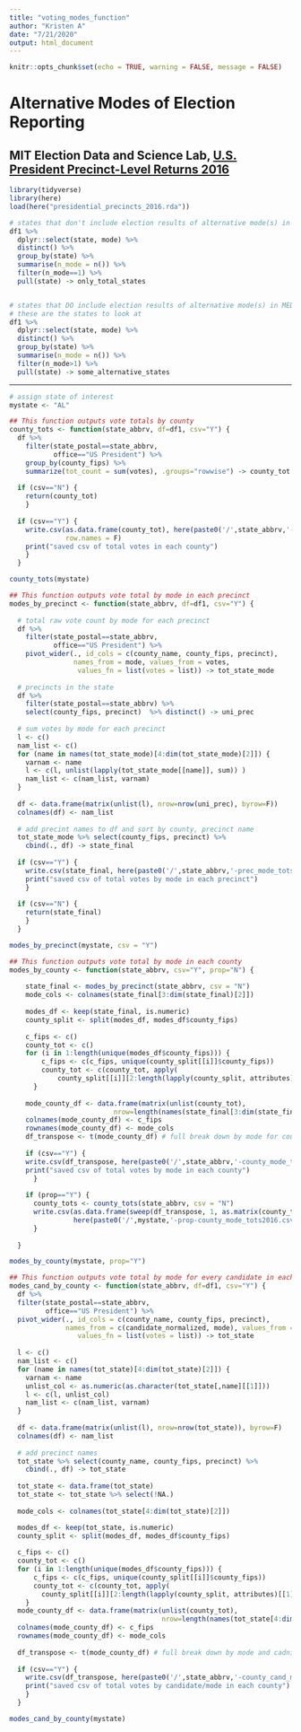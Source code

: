 ```yaml
---
title: "voting_modes_function"
author: "Kristen A"
date: "7/21/2020"
output: html_document
---
```


```r
knitr::opts_chunk$set(echo = TRUE, warning = FALSE, message = FALSE)
```

# Alternative Modes of Election Reporting

## MIT Election Data and Science Lab, [U.S. President Precinct-Level Returns 2016](https://dataverse.harvard.edu/dataset.xhtml?persistentId=doi:10.7910/DVN/LYWX3D)


```r
library(tidyverse)
library(here)
load(here("presidential_precincts_2016.rda"))
```


```r
# states that don't include election results of alternative mode(s) in MEDSL data
df1 %>%
  dplyr::select(state, mode) %>%
  distinct() %>%
  group_by(state) %>%
  summarise(n_mode = n()) %>%
  filter(n_mode==1) %>%
  pull(state) -> only_total_states


# states that DO include election results of alternative mode(s) in MEDSL data
# these are the states to look at
df1 %>%
  dplyr::select(state, mode) %>%
  distinct() %>%
  group_by(state) %>%
  summarise(n_mode = n()) %>%
  filter(n_mode>1) %>%
  pull(state) -> some_alternative_states
```

*********************************************************************************************************



```r
# assign state of interest
mystate <- "AL"
```


```r
## This function outputs vote totals by county
county_tots <- function(state_abbrv, df=df1, csv="Y") {
  df %>%
    filter(state_postal==state_abbrv,
           office=="US President") %>%
    group_by(county_fips) %>%
    summarize(tot_count = sum(votes), .groups="rowwise") -> county_tot
  
  if (csv=="N") {
    return(county_tot) 
    }
    
  if (csv=="Y") {
    write.csv(as.data.frame(county_tot), here(paste0('/',state_abbrv,'-county_tots2016.csv')),
              row.names = F)
    print("saved csv of total votes in each county") 
    }
  }
```

```r
county_tots(mystate)
```


```r
## This function outputs vote total by mode in each precinct
modes_by_precinct <- function(state_abbrv, df=df1, csv="Y") {
  
  # total raw vote count by mode for each precinct
  df %>%
    filter(state_postal==state_abbrv,
           office=="US President") %>%
    pivot_wider(., id_cols = c(county_name, county_fips, precinct), 
                names_from = mode, values_from = votes, 
                 values_fn = list(votes = list)) -> tot_state_mode
  
  # precincts in the state
  df %>%
    filter(state_postal==state_abbrv) %>%
    select(county_fips, precinct)  %>% distinct() -> uni_prec
  
  # sum votes by mode for each precinct
  l <- c()
  nam_list <- c()
  for (name in names(tot_state_mode)[4:dim(tot_state_mode)[2]]) {
    varnam <- name
    l <- c(l, unlist(lapply(tot_state_mode[[name]], sum)) )
    nam_list <- c(nam_list, varnam)
  }
  
  df <- data.frame(matrix(unlist(l), nrow=nrow(uni_prec), byrow=F))
  colnames(df) <- nam_list
  
  # add precint names to df and sort by county, precinct name
  tot_state_mode %>% select(county_fips, precinct) %>%
    cbind(., df) -> state_final
  
  if (csv=="Y") {
    write.csv(state_final, here(paste0('/',state_abbrv,'-prec_mode_tots2016.csv')),row.names = F)
    print("saved csv of total votes by mode in each precinct") 
    }
  
  if (csv=="N") {
    return(state_final) 
    }
  }
```


```r
modes_by_precinct(mystate, csv = "Y")
```


```r
## This function outputs vote total by mode in each county
modes_by_county <- function(state_abbrv, csv="Y", prop="N") {
  
    state_final <- modes_by_precinct(state_abbrv, csv = "N")
    mode_cols <- colnames(state_final[3:dim(state_final)[2]])
    
    modes_df <- keep(state_final, is.numeric)
    county_split <- split(modes_df, modes_df$county_fips)
    
    c_fips <- c()
    county_tot <- c()
    for (i in 1:length(unique(modes_df$county_fips))) {
        c_fips <- c(c_fips, unique(county_split[[i]]$county_fips))
        county_tot <- c(county_tot, apply(
            county_split[[i]][2:length(lapply(county_split, attributes)[[1]][[1]])], 2, sum, na.rm=T))
      }
    
    mode_county_df <- data.frame(matrix(unlist(county_tot),
                          nrow=length(names(state_final[3:dim(state_final)[2]])), byrow=F))  
    colnames(mode_county_df) <- c_fips
    rownames(mode_county_df) <- mode_cols
    df_transpose <- t(mode_county_df) # full break down by mode for counties
    
    if (csv=="Y") {
    write.csv(df_transpose, here(paste0('/',state_abbrv,'-county_mode_tots2016.csv')),row.names = T)
    print("saved csv of total votes by mode in each county") 
      }
    
    if (prop=="Y") {
      county_tots <- county_tots(state_abbrv, csv = "N")
      write.csv(as.data.frame(sweep(df_transpose, 1, as.matrix(county_tots[,2]), FUN = '/')), 
                here(paste0('/',mystate,'-prop-county_mode_tots2016.csv')), row.names = T)
      }
    
  }
```

```r
modes_by_county(mystate, prop="Y")
```



```r
## This function outputs vote total by mode for every candidate in each county
modes_cand_by_county <- function(state_abbrv, df=df1, csv="Y") {
  df %>%
  filter(state_postal==state_abbrv,
         office=="US President") %>%
  pivot_wider(., id_cols = c(county_name, county_fips, precinct), 
              names_from = c(candidate_normalized, mode), values_from = votes, 
                 values_fn = list(votes = list)) -> tot_state
      
  l <- c()
  nam_list <- c()
  for (name in names(tot_state)[4:dim(tot_state)[2]]) {
    varnam <- name 
    unlist_col <- as.numeric(as.character(tot_state[,name][[1]]))
    l <- c(l, unlist_col)
    nam_list <- c(nam_list, varnam)
  }
  
  df <- data.frame(matrix(unlist(l), nrow=nrow(tot_state)), byrow=F)
  colnames(df) <- nam_list
  
  # add precinct names
  tot_state %>% select(county_name, county_fips, precinct) %>%
    cbind(., df) -> tot_state
  
  tot_state <- data.frame(tot_state)
  tot_state <- tot_state %>% select(!NA.)
  
  mode_cols <- colnames(tot_state[4:dim(tot_state)[2]])

  modes_df <- keep(tot_state, is.numeric)
  county_split <- split(modes_df, modes_df$county_fips)
  
  c_fips <- c()
  county_tot <- c()
  for (i in 1:length(unique(modes_df$county_fips))) {
      c_fips <- c(c_fips, unique(county_split[[i]]$county_fips))
      county_tot <- c(county_tot, apply(
        county_split[[i]][2:length(lapply(county_split, attributes)[[1]][[1]])], 2, sum, na.rm=T))
    }
  mode_county_df <- data.frame(matrix(unlist(county_tot), 
                                      nrow=length(names(tot_state[4:dim(tot_state)[2]])), byrow=F))  
  colnames(mode_county_df) <- c_fips
  rownames(mode_county_df) <- mode_cols
  
  df_transpose <- t(mode_county_df) # full break down by mode and cadnidate for counties
  
  if (csv=="Y") {
    write.csv(df_transpose, here(paste0('/',state_abbrv,'-county_cand_mode_tots2016.csv')),row.names = T)
    print("saved csv of total votes by candidate/mode in each county") 
    }
  }
```


```r
modes_cand_by_county(mystate)
```






